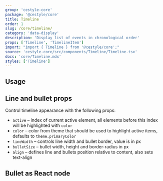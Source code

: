 ```yaml
---
group: 'cestyle-core'
package: '@cestyle/core'
title: Timeline
order: 1
slug: /core/timeline/
category: 'data-display'
description: 'Display list of events in chronological order'
props: ['Timeline', 'TimelineItem']
import: "import { Timeline } from '@cestyle/core';"
source: 'cestyle-core/src/components/Timeline/Timeline.tsx'
docs: 'core/Timeline.mdx'
styles: ['Timeline']
---
```



## Usage

<Demo data={TimelineDemos.usage} />

## Line and bullet props

Control timeline appearance with the following props:

- `active` – index of current active element, all elements before this index will be highlighted with `color`
- `color` – color from theme that should be used to highlight active items, defaults to `theme.primaryColor`
- `lineWidth` – controls line width and bullet border, value is in px
- `bulletSize` – bullet width, height and border-radius in px
- `align` – defines line and bullets position relative to content, also sets text-align

<Demo data={TimelineDemos.configurator} />

## Bullet as React node

<Demo data={TimelineDemos.bullet} />
